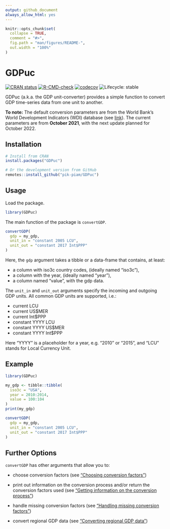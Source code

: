 ```yaml
---
output: github_document
always_allow_html: yes
---
```


<!-- README.md is generated from README.Rmd. Please edit that file -->

```r
knitr::opts_chunk$set(
  collapse = TRUE,
  comment = "#>",
  fig.path = "man/figures/README-",
  out.width = "100%"
)
```

# GDPuc

<!-- badges: start -->

[![CRAN status](https://www.r-pkg.org/badges/version/GDPuc)](https://CRAN.R-project.org/package=GDPuc) [![R-CMD-check](https://github.com/pik-piam/GDPuc/actions/workflows/R-CMD-check.yaml/badge.svg)](https://github.com/pik-piam/GDPuc/actions/workflows/R-CMD-check.yaml) [![codecov](https://codecov.io/gh/pik-piam/GDPuc/branch/main/graph/badge.svg?token=3GHXFQXARX)](https://app.codecov.io/gh/pik-piam/GDPuc) ![Lifecycle: stable](https://img.shields.io/badge/lifecycle-stable-brightgreen.svg)

<!-- badges: end -->

GDPuc (a.k.a. the GDP unit-converter) provides a simple function to convert GDP time-series data from one unit to another.

**To note:** The default conversion parameters are from the World Bank's World Development Indicators (WDI) database (see [link](https://databank.worldbank.org/source/world-development-indicators)). The current parameters are from **October 2021**, with the next update planned for October 2022.

## Installation

```r
# Install from CRAN
install.packages("GDPuc")

# Or the development version from GitHub
remotes::install_github("pik-piam/GDPuc")
```

## Usage

Load the package.

```r
library(GDPuc)
```

The main function of the package is `convertGDP`.

```r
convertGDP(
  gdp = my_gdp,
  unit_in = "constant 2005 LCU",
  unit_out = "constant 2017 Int$PPP"
)
```

Here, the `gdp` argument takes a tibble or a data-frame that contains, at least:

-   a column with iso3c country codes, (ideally named "iso3c"),
-   a column with the year, (ideally named "year"),
-   a column named "value", with the gdp data.

The `unit_in` and `unit_out` arguments specify the incoming and outgoing GDP units. All common GDP units are supported, i.e.:

-   current LCU
-   current US$MER
-   current Int$PPP
-   constant YYYY LCU
-   constant YYYY US$MER
-   constant YYYY Int$PPP

Here "YYYY" is a placeholder for a year, e.g. "2010" or "2015", and "LCU" stands for Local Currency Unit.

## Example

```r
library(GDPuc)

my_gdp <- tibble::tibble(
  iso3c = "USA",
  year = 2010:2014,
  value = 100:104
)
print(my_gdp)

convertGDP(
  gdp = my_gdp,
  unit_in = "constant 2005 LCU",
  unit_out = "constant 2017 Int$PPP"
)
```

## Further Options

`convertGDP` has other arguments that allow you to:

-   choose conversion factors (see ["Choosing conversion factors"](https://pik-piam.github.io/GDPuc/articles/source.html))

-   print out information on the conversion process and/or return the conversion factors used (see ["Getting information on the conversion process"](https://pik-piam.github.io/GDPuc/articles/verbose.html))

-   handle missing conversion factors (see ["Handling missing conversion factors"](https://pik-piam.github.io/GDPuc/articles/handle_NAs.html))

-   convert regional GDP data (see ["Converting regional GDP data"](https://pik-piam.github.io/GDPuc/articles/with_regions.html))
